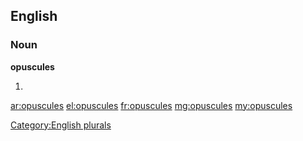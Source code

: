 ==English==

===Noun===
'''opuscules'''

# {{plural of|[[opuscule]]}}

[[Category:English plurals]]

[[ar:opuscules]]
[[el:opuscules]]
[[fr:opuscules]]
[[mg:opuscules]]
[[my:opuscules]]